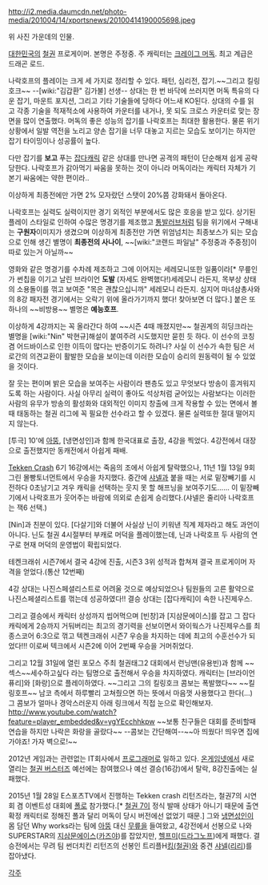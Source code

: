 http://i2.media.daumcdn.net/photo-media/201004/14/xportsnews/20100414190005698.jpeg

위 사진 가운데의 인물.

[[대한민국]]의 [[철권]] 프로게이머. 본명은 주정중. 주 캐릭터는 [[크레이그 머독]]. 최고 계급은 드래곤 로드.

나락호프의 플레이는 크게 세 가지로 정리할 수 있다. 패턴, 심리전, 잡기.~~그리고 킬링호크~~ --[wiki:"김갑환" 김가불] 선생-- 상대는 한 번 바닥에 쓰러지면 머독 특유의 다운 잡기, 마운트 포지션, 그리고 기타 기술들에 당하다 어느새 KO된다. 상대의 수를 읽고 각종 기술을 적재적소에 사용하여 카운터를 내거나, 못 되도 크로스 카운터로 맞는 장면을 많이 연출했다. 머독의 좋은 성능의 잡기를 나락호프는 최대한 활용한다. 물론 위기 상황에서 일발 역전을 노리고 양손 잡기을 너무 대놓고 지르는 모습도 보이기는 하지만 잡기 타이밍이나 성공률이 높다. 

다만 잡기를 '''보고''' 푸는 [[잡다캐릭]] 같은 상대를 만나면 공격의 패턴이 단순해져 쉽게 공략당한다. 나락호프가 갉아먹기 싸움을 못하는 것이 아니라 머독이라는 캐릭터 자체가 기본기 싸움에는 약한 편이라.. 

이상하게 최종전에만 가면 2% 모자랐던 스탯이 20%쯤 강화돼서 돌아온다.

나락호프는 실력도 실력이지만 경기 외적인 부분에서도 많은 호응을 받고 있다. 상기된 플레이 스타일로 인하여 수많은 명경기를 제조했고 [[통발러브]]처럼 팀을 위기에서 구해내는 '''구원자'''이미지가 생겼으며 이상하게 최종전만 가면 위엄넘치는 최종보스가 되는 모습으로 인해 생긴 별명이 '''최종전의 사나이''', ~~[wiki:"코랜드 파일날" 주정중과 주중정]이 따로 있는거 아닐까~~

영화와 같은 명경기를 수차례 제조하고 그에 이어지는 세레모니또한 일품이라[* 무릎인가 썬칩을 이기고 날린 브라이언 '''도발''' (자세도 완벽했다!)세레모니 라든지, 목부상 상태의 소용돌이를 꺾고 보여준 "목은 괜찮으십니까" 세레모니 라든지. 심지어 마녀삼총사와의 8강 패자전 경기에서는 오락기 위에 올라가기까지 했다! 찾아보면 더 많다.] 붙은 또 하나의 ~~비방용~~ 별명은 '''예능호프'''. 

이상하게 4강까지는 꼭 올라간다 하여 ~~시즌 4때 깨졌지만~~ 철권계의 히딩크라는 별명을 [wiki:"Nin" 박현규]해설이 붙여주려 시도했지만 묻힌 듯 하다. 이 선수의 코칭 겸 어드바이스로 인한 이득이 많다는 반증이기도 하려나? 사실 이 선수가 속한 팀은 서로간의 의견교환이 활발한 모습을 보이는데 이러한 모습이 승리의 원동력이 될 수 있었을 것이다.

잘 웃는 편이며 밝은 모습을 보여주는 사람이라 팬층도 있고 무엇보다 방송이 흥겨워지도록 하는 사람이다. 사실 아무리 실력이 좋아도 석상처럼 굳어있는 사람보다는 이러한 사람의 유무가 방송의 활성화와 대외적인 이미지 창출에 크게 작용할 수 있는 면에서 볼 때 태동하는 철권 리그에 꼭 필요한 선수라고 할 수 있겠다. 물론 실력또한 절대 떨어지지 않는다. 

[투극] 10'에 [[아뚱]], [냉면성인]과 함께 한국대표로 출장, 4강을 찍었다. 4강전에서 대장으로 출전했지만 동캐전에서 아쉽게 패배.

[[Tekken Crash]] 6기 16강에서는 죽음의 조에서 아쉽게 탈락했으나, 11년 1월 13일 9회 그린 몰빵토너먼트에서 우승을 차지했다. 중간에 [[샤넬]]과 붙을 때는 서로 밑장빼기를 시전하다 0초남기고 겨우 캐릭을 선택하는 웃지 못 할 해프닝을 보여주기도...... 이 밑장빼기에서 나락호프가 웃어주는 바람에 의외로 손쉽게 승리했다.(샤넬은 줄리아 나락호프는 잭6 선택.)

[Nin]과 친분이 있다. [다살기]와 더불어 사실상 닌이 키워낸 직계 제자라고 해도 과언이 아니다. 닌도 철권 4시절부터 부캐로 머덕을 플레이했는데, 닌과 나락호프 두 사람의 연구로 현재 머덕의 운영법이 확립되었다. 

테켄크래쉬 시즌7에서 결국 4강에 진출, 시즌3 3위 성적과 합쳐져 결국 프로게이머 자격을 얻었다.(통산 12번째) 

4강 상대는 나진스페셜리스트로 어려울 것으로 예상되었으나 팀원들의 고른 활약으로 나진스페셜리스트를 꺾는데 성공하였다!! 결승 상대는 [잡다캐릭]이 속한 나진제우스.

그리고 결승에서 캐릭터 상성까지 씹어먹으며 [빈창]과 [지삼문에이스]를 잡고 그 잡다캐릭에게 2승까지 거둬버리는 최고의 경기력을 선보이면서 와이웍스가 나진제우스를 최종스코어 6:3으로 꺾고 텍켄크래쉬 시즌7 우승을 차지하는 데에 최고의 수훈선수가 되었다!!! 이로써 텍크에서 시즌2에 이어 2번째 우승을 거머쥐었다.



그리고 12월 31일에 열린 포모스 주최 철권태그2 대회에서 런닝맨(유용빈)과 함께 ~~섹스~~세수하고싶다 라는 팀명으로 출전해서 우승을 차지하였다.
캐릭터는 [브라이언 퓨리]와 [화랑]으로 플레이하였다. ~~그리고 그의 킬링호크 콤보는 폭발했다~~ ~~킬링호프~~
남코 측에서 하루빨리 고쳐줬으면 하는 뜻에서 마음껏 사용했다고 한다(...)
그 콤보가 얼마나 경악스러운지 아래 링크에서 직접 눈으로 확인해보자.
http://www.youtube.com/watch?feature=player_embedded&v=ygYEcchhkpw
~~보통 친구들은 대회를 준비할때 연습을 하지만 나락은 화랑을 골랐다~~
--콤보는 간단해여--~~아 띄웠다! 띄우면 집에 가야죠! 가자 벽으로!~~

2012년 게임과는 관련없는 IT회사에서 [[프로그래머]]로 일하고 있다. 
[[온게임넷]]에서 새로 열리는 [[철권 버스터즈]] 예선에는 참여했으나 예선 결승(16강)에서 탈락, 8강진출에는 실패했다.

2015년 1월 28일 E스포츠TV에서 진행하는 Tekken crash 리턴즈라는, 철권7의 시연회 겸 이벤트성 대회에 [[폴 피닉스|폴]]로 참가했다.[* [[철권 7]]이 정식 발매 상태가 아니기 때문에 출연 확정 캐릭터로 정해진 폴과 달리 머독이 당시 버전에선 없었기 때문.] 그와 [[냉면성인]]이 몸 담던 Why works라는 팀에 [[아뚱]] 대신 [[무릎]]을 들여왔고, 4강전에서 선봉으로 나와 SUPERSTAR의 [[지삼문에이스]]([[미시마 카즈야|카즈야]])를 잡았지만, [[헬프미]]([[세르게이 드라그노프|드라그노프]])에게 패했다. 결승전에서는 무려 팀 썬더치킨 리턴즈의 선봉인 트리플H[[킹(철권)]]와 중견 [[CHANEL|샤넬]]([[리리 로슈포르|리리]])를 잡아냈다.

[[각주]]
